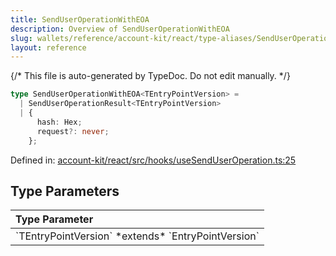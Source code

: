 ```yaml
---
title: SendUserOperationWithEOA
description: Overview of SendUserOperationWithEOA
slug: wallets/reference/account-kit/react/type-aliases/SendUserOperationWithEOA
layout: reference
---
```


{/* This file is auto-generated by TypeDoc. Do not edit manually. */}

```ts
type SendUserOperationWithEOA<TEntryPointVersion> =
  | SendUserOperationResult<TEntryPointVersion>
  | {
      hash: Hex;
      request?: never;
    };
```

Defined in: [account-kit/react/src/hooks/useSendUserOperation.ts:25](https://github.com/alchemyplatform/aa-sdk/blob/c1a84188d03473acac2fdb49fb7cd7fdba73169b/account-kit/react/src/hooks/useSendUserOperation.ts#L25)

## Type Parameters

<table>
  <thead>
    <tr>
      <th align="left">Type Parameter</th>
    </tr>
  </thead>

  <tbody>
    <tr>
      <td>
        `TEntryPointVersion` *extends* `EntryPointVersion`
      </td>
    </tr>
  </tbody>
</table>
